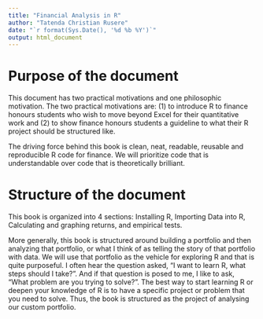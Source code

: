 ```yaml
---
title: "Financial Analysis in R"
author: "Tatenda Christian Rusere"
date: "`r format(Sys.Date(), '%d %b %Y')`"
output: html_document
---
```


# Purpose of the document

This document has two practical motivations and one philosophic motivation. The
two practical motivations are: (1) to introduce R to finance honours students who wish to move beyond
Excel for their quantitative work and (2) to show finance honours students a guideline to what their R project should be structured like. 

The driving force behind this book is clean, neat, readable, reusable and reproducible R code for finance. We will prioritize code that is understandable over code that is theoretically brilliant.

# Structure of the document

This book is organized into 4 sections: Installing R, Importing Data into R, Calculating and graphing returns, and empirical tests. 

More generally, this book is structured around building a portfolio and then
analyzing that portfolio, or what I think of as telling the story of that portfolio
with data. We will use that portfolio as the vehicle for exploring R and that
is quite purposeful. I often hear the question asked, “I want to learn R, what
steps should I take?”. And if that question is posed to me, I like to ask, “What
problem are you trying to solve?”. The best way to start learning R or deepen
your knowledge of R is to have a specific project or problem that you need to solve. 
Thus, the book is structured as the project of analysing our custom portfolio.
